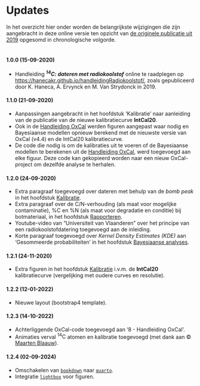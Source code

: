 # Updates {-}

In het overzicht hier onder worden de belangrijkste wijzigingen die zijn aangebracht in deze online versie ten opzicht van [de originele publicatie uit 2019](https://oar.onroerenderfgoed.be/item/5241) opgesomd in chronologische volgorde.
<br/>
<br/>


#### 1.0.0 (15-09-2020)


- Handleiding ***^14^C: dateren met radiokoolstof*** online te raadplegen op <https://hanecakr.github.io/handleidingRadiokoolstof/>, zoals gepubliceerd door K. Haneca, A. Ervynck en M. Van Strydonck in 2019.


#### 1.1.0 (21-09-2020)

- Aanpassingen aangebracht in het hoofdstuk 'Kalibratie' naar aanleiding van de publicatie van de nieuwe kalibratiecurve **IntCal20**.
- Ook in de [Handleiding OxCal](#Oxcal) werden figuren aangepast waar nodig en Bayesiaanse modellen opnieuw berekend met de nieuwste versie van OxCal (v4.4) en de IntCal20 kalibratiecurve.
- De code die nodig is om de kalibraties uit te voeren of de Bayesiaanse modellen te berekenen uit de [Handleiding OxCal](#Oxcal), werd toegevoegd aan elke figuur. Deze code kan gekopieerd worden naar een nieuw OxCal-project om dezelfde analyse te herhalen.


#### 1.2.0 (24-09-2020)

- Extra paragraaf toegevoegd over dateren met behulp van de _bomb peak_ in het hoofdstuk [Kalibratie](#kalibratie).
- Extra paragraaf over de C/N-verhouding (als maat voor mogelijke contaminatie), %C en %N (als maat voor degradatie en conditie) bij botmateriaal, in het hoofdstuk [Rapporteren](#rapporteren).
- Youtube-video van "Universiteit van Vlaanderen" over het principe van een radiokoolstofdatering toegevoegd aan de inleiding.
- Korte paragraaf toegevoegd over _Kernel Density Estimates (KDE)_ aan 'Gesommeerde probabiliteiten' in het hoofdstuk [Bayesiaanse analyses](#modelleren).


#### 1.2.1 (24-11-2020)

- Extra figuren in het hoofdstuk [Kalibratie](#kalibratie) i.v.m. de **IntCal20** kalibratiecurve (vergelijking met oudere curves en resolutie).


#### 1.2.2 (12-01-2022)

- Nieuwe layout (bootstrap4 template).


#### 1.2.3 (14-10-2022)

- Achterliggende OxCal-code toegevoegd aan '8 - Handleiding OxCal'.
- Animaties verval $\mathrm{^{14}C}$ atomen en kalibratie toegevoegd (met dank aan &copy; [Maarten Blaauw](https://maarten14c.github.io/)).
  

#### 1.2.4 (02-09-2024)

- Omschakelen van [`bookdown`](https://bookdown.org/) naar [`quarto`](https://quarto.org/).
- Integratie [`lightbox`](https://quarto.org/docs/output-formats/html-lightbox-figures.html) voor figuren.

